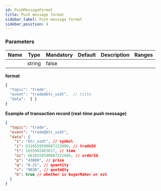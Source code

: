 ```yaml
---
id: PushMessageFormat
title: Push message format
sidebar_label: Push message format
sidebar_position: 4
---
```


### Parameters

| Name | Type   | Mandatory | Default | Description | Ranges |
| ---- | ------ | --------- | ------- | ----------- | ------ |
|      | string | false     |         |             |        |

**format**

```javascript title="format"
{
  "topic": "trade",
  "event": "trade@btc_usdt",  // title
  "data":  { }
}
```

**Example of transaction record (real-time push message)**

```json title="Example of transaction record (real-time push message)"
{
  "topic": "trade",
  "event": "trade@btc_usdt",
  "data": {
    "s": "btc_usdt", // symbol
    "i": 6316559590087222000, // tradeId
    "t": 1655992403617, // time
    "oi": 6616559590087222666, // orderId
    "p": "43000", // price
    "q": "0.21", // quantity
    "v": "9030", // quoteQty
    "b": true // whether is buyerMaker or not
  }
}
```
